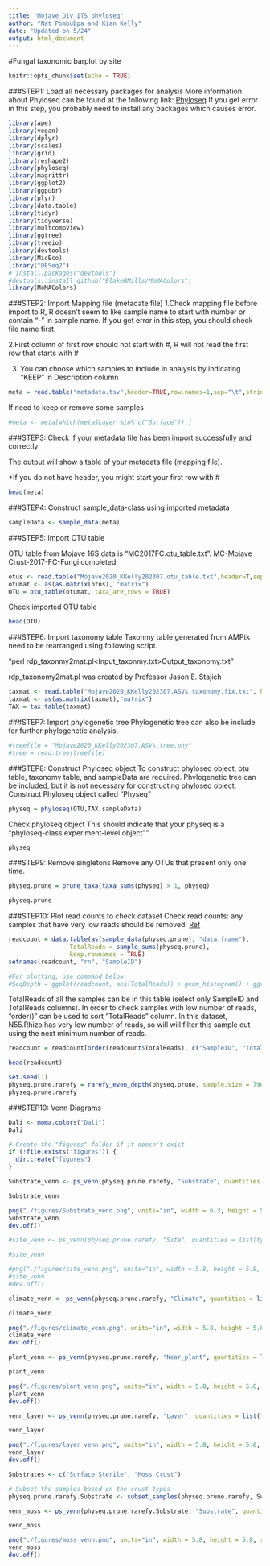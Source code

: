 ```yaml
---
title: "Mojave_Div_ITS_phyloseq"
author: "Nat Pombubpa and Kian Kelly"
date: "Updated on 5/24"
output: html_document
---
```


#Fungal taxonomic barplot by site

```r
knitr::opts_chunk$set(echo = TRUE)
```

###STEP1: Load all necessary packages for analysis
More information about Phyloseq can be found at the following link: [Phyloseq](https://joey711.github.io/phyloseq/)
If you get error in this step, you probably need to install any packages which causes error.

```r
library(ape)
library(vegan)
library(dplyr)
library(scales)
library(grid)
library(reshape2)
library(phyloseq)
library(magrittr)
library(ggplot2)
library(ggpubr)
library(plyr)
library(data.table)
library(tidyr)
library(tidyverse)
library(multcompView)
library(ggtree)
library(treeio)
library(devtools)
library(MicEco)
library("DESeq2")
# install.packages("devtools")
#devtools::install_github("BlakeRMills/MoMAColors")
library(MoMAColors)
```

###STEP2: Import Mapping file (metadate file)
1.Check mapping file before import to R, R doesn’t seem to like sample name to start with number or contain “-” in sample name. If you get error in this step, you should check file name first.

2.First column of first row should not start with #, R will not read the first row that starts with #

3. You can choose which samples to include in analysis by indicating "KEEP" in Description column

```r
meta = read.table("metadata.tsv",header=TRUE,row.names=1,sep="\t",stringsAsFactors=FALSE)
```

If need to keep or remove some samples
```r
#meta <- meta[which(meta$Layer %in% c("Surface")),]
```

###STEP3: Check if your metadata file has been import successfully and correctly

The output will show a table of your metadata file (mapping file).

*If you do not have header, you might start your first row with #

```r
head(meta)
```

###STEP4: Construct sample_data-class using imported metadata

```r
sampleData <- sample_data(meta)
```

###STEP5: Import OTU table

OTU table from Mojave 16S data is “MC2017FC.otu_table.txt”.
MC-Mojave Crust-2017-FC-Fungi completed

```r
otus <- read.table("Mojave2020_KKelly202307.otu_table.txt",header=T,sep="\t",row.names=1)
otumat <- as(as.matrix(otus), "matrix")
OTU = otu_table(otumat, taxa_are_rows = TRUE)
```

Check imported OTU table

```r
head(OTU)
```

###STEP6: Import taxonomy table
Taxonmy table generated from AMPtk need to be rearranged using following script.

“perl rdp_taxonmy2mat.pl<Input_taxonmy.txt>Output_taxonomy.txt”

rdp_taxonomy2mat.pl was created by Professor Jason E. Stajich

```r
taxmat <- read.table("Mojave2020_KKelly202307.ASVs.taxonomy.fix.txt", header=T,sep="\t",row.names=1)
taxmat <- as(as.matrix(taxmat),"matrix")
TAX = tax_table(taxmat)
```

###STEP7: Import phylogenetic tree
Phylogenetic tree can also be include for further phylogenetic analysis.

```r
#treefile = "Mojave2020_KKelly202307.ASVs.tree.phy"
#tree = read.tree(treefile)
```

###STEP8: Construct Phyloseq object
To construct phyloseq object, otu table, taxonomy table, and sampleData are required. Phylogenetic tree can be included, but it is not necessary for constructing phyloseq object.
Construct Phyloseq object called "Physeq"

```r
physeq = phyloseq(OTU,TAX,sampleData)
```

Check phyloseq object
This should indicate that your physeq is a "phyloseq-class experiment-level object""

```r
physeq
```

###STEP9: Remove singletons
Remove any OTUs that present only one time.

```r
physeq.prune = prune_taxa(taxa_sums(physeq) > 1, physeq)
```

```r
physeq.prune
```

###STEP10: Plot read counts to check dataset
Check read counts: any samples that have very low reads should be removed.
[Ref](http://evomics.org/wp-content/uploads/2016/01/phyloseq-Lab-01-Answers.html)

```r
readcount = data.table(as(sample_data(physeq.prune), "data.frame"),
                 TotalReads = sample_sums(physeq.prune), 
                 keep.rownames = TRUE)
setnames(readcount, "rn", "SampleID")

#For plotting, use command below.
#SeqDepth = ggplot(readcount, aes(TotalReads)) + geom_histogram() + ggtitle("Sequencing Depth")
```

TotalReads of all the samples can be in this table (select only SampleID and TotalReads columns).
In order to check samples with low number of reads, "order()" can be used to sort "TotalReads" column.
In this dataset, N55.Rhizo has very low number of reads, so will will filter this sample out using the next minimum number of reads.
```r
readcount = readcount[order(readcount$TotalReads), c("SampleID", "TotalReads")]
```

```r
head(readcount)
```

```r
set.seed(1)
physeq.prune.rarefy = rarefy_even_depth(physeq.prune, sample.size = 7909, replace = FALSE, trimOTUs = FALSE)
physeq.prune.rarefy
```
###STEP10: Venn Diagrams


```r
Dali <- moma.colors("Dali")
Dali
```


```r

# Create the "figures" folder if it doesn't exist
if (!file.exists("figures")) {
  dir.create("figures")
}

Substrate_venn <- ps_venn(physeq.prune.rarefy, "Substrate", quantities = list(type=c("counts"), font = 1), labels = list(cex = 1.5), col = "black", fill = c(values = Dali), relative = TRUE)

Substrate_venn
```

```r

png("./figures/Substrate_venn.png", units="in", width = 6.3, height = 5.8, res = 300 )
Substrate_venn
dev.off()

```

```r

#site_venn <- ps_venn(physeq.prune.rarefy, "Site", quantities = list(type=c("counts"), font = 1), labels = list(cex = 1.5), col = "black", fill = c(values = Dali), relative = TRUE)

#site_venn

```

```r

#png("./figures/site_venn.png", units="in", width = 5.8, height = 5.8, res = 300 )
#site_venn
#dev.off()

```


```r

climate_venn <- ps_venn(physeq.prune.rarefy, "Climate", quantities = list(type=c("counts"), font = 1), labels = list(cex = 1.5), col = "black", fill = c(values = Dali), relative = TRUE)

climate_venn

```

```r

png("./figures/climate_venn.png", units="in", width = 5.8, height = 5.8, res = 300 )
climate_venn
dev.off()

```

```r

plant_venn <- ps_venn(physeq.prune.rarefy, "Near_plant", quantities = list(type=c("counts"), font = 1), labels = list(cex = 1.5), col = "black", fill = c(values = Dali), relative = TRUE)

plant_venn

```

```r

png("./figures/plant_venn.png", units="in", width = 5.8, height = 5.8, res = 300 )
plant_venn
dev.off()

```

```r

venn_layer <- ps_venn(physeq.prune.rarefy, "Layer", quantities = list(type=c("counts"), font = 1), labels = list(cex = 1.5), col = "black", fill = c(values = Dali), relative = TRUE)

venn_layer

```

```r

png("./figures/layer_venn.png", units="in", width = 5.8, height = 5.8, res = 300 )
venn_layer
dev.off()

```


```r
Substrates <- c("Surface Sterile", "Moss Crust")

# Subset the samples based on the crust types
physeq.prune.rarefy.Substrate <- subset_samples(physeq.prune.rarefy, Substrate %in% Substrates)

venn_moss <- ps_venn(physeq.prune.rarefy.Substrate, "Substrate", quantities = list(type=c("counts"), font = 1), labels = list(cex = 1.5), col = "black", fill = c(values = Dali), relative = TRUE)

venn_moss
```

```r

png("./figures/moss_venn.png", units="in", width = 5.8, height = 5.8, res = 300 )
venn_moss
dev.off()

```

